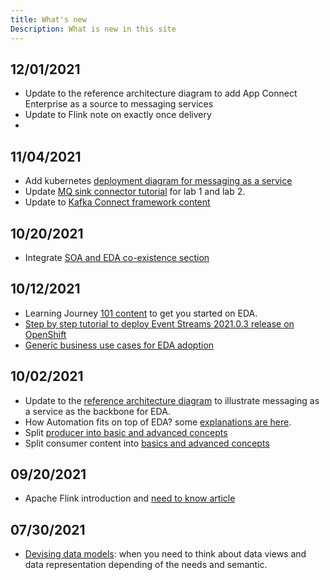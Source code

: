 ```yaml
---
title: What's new
Description: What is new in this site
---
```


## 12/01/2021

* Update to the reference architecture diagram to add App Connect Enterprise as a source to messaging services
* Update to Flink note on exactly once delivery
* 

## 11/04/2021

* Add kubernetes [deployment diagram for messaging as a service](/introduction/reference-architecture/#event-driven-architecture)
* Update [MQ sink connector tutorial](/use-cases/connect-mq/) for lab 1 and lab 2.
* Update to [Kafka Connect framework content](/technology/kafka-connect/)

## 10/20/2021

* Integrate [SOA and EDA co-existence section](/introduction/reference-architecture/#from-soa-to-eda-and-meet-in-the-middle)

## 10/12/2021

* Learning Journey [101 content](/journey/101) to get you started on EDA.
* [Step by step tutorial to deploy Event Streams 2021.0.3 release on OpenShift]()
* [Generic business use cases for EDA adoption](/introduction/usecases/)

## 10/02/2021

* Update to the [reference architecture diagram](/introduction/reference-architecture/#event-driven-architecture) to illustrate messaging as a service as the backbone for EDA.
* How Automation fits on top of EDA? some [explanations are here](/introduction/reference-architecture/#integrating-with-automation-products).
* Split [producer into basic and advanced concepts](/technology/kafka-producers/)
* Split consumer content into [basics and advanced concepts](/technology/kafka-consumers/)

## 09/20/2021

* Apache Flink introduction and [need to know article](/technology/flink/)

## 07/30/2021

* [Devising data models](/concepts/model/): when you need to think about data views and data representation
depending of the needs and semantic.